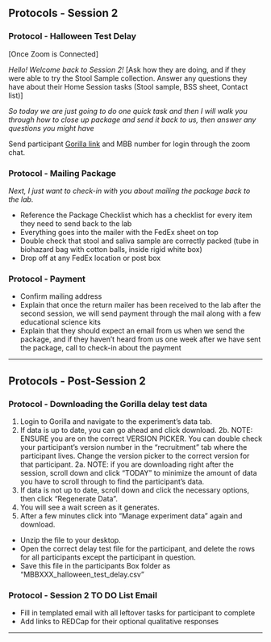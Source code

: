 ## Protocols - Session 2

### Protocol - Halloween Test Delay

[Once Zoom is Connected]

*Hello! Welcome back to Session 2!* [Ask how they are doing, and if they were able to try the Stool Sample collection. Answer any questions they have about their Home Session tasks (Stool sample, BSS sheet, Contact list)]

*So today we are just going to do one quick task and then I will walk you through how to close up package and send it back to us, then answer any questions you might have*

Send participant [Gorilla link](https://research.sc/participant/login/20451/publicid) and MBB number for login through the zoom chat.


### Protocol - Mailing Package

*Next, I just want to check-in with you about mailing the package back to the lab.*

- Reference the Package Checklist which has a checklist for every item they need to send back to the lab
- Everything goes into the mailer with the FedEx sheet on top
- Double check that stool and saliva sample are correctly packed (tube in biohazard bag with cotton balls, inside rigid white box)
- Drop off at any FedEx location or post box

### Protocol - Payment

- Confirm mailing address
- Explain that once the return mailer has been received to the lab after the second session, we will send payment through the mail along with a few educational science kits
- Explain that they should expect an email from us when we send the package, and if they haven't heard from us one week after we have sent the package, call to check-in about the payment

-----------

## Protocols - Post-Session 2 


### Protocol - Downloading the Gorilla delay test data

1. Login to Gorilla and navigate to the experiment's data tab.
2. If data is up to date, you can go ahead and click download. 
2b. NOTE: ENSURE you are on the correct VERSION PICKER. You can double check your participant's version number in the "recruitment" tab where the participant lives. Change the version picker to the correct version for that participant. 
2a. NOTE: if you are downloading right after the session, scroll down and click "TODAY" to minimize the amount of data you have to scroll through to find the participant's data.
3. If data is not up to date, scroll down and click the necessary options, then click "Regenerate Data".
4. You will see a wait screen as it generates.
5. After a few minutes click into "Manage experiment data" again and download. 

- Unzip the file to your desktop.
- Open the correct delay test file for the participant, and delete the rows for all participants except the participant in question.
- Save this file in the participants Box folder as "MBBXXX_halloween_test_delay.csv"

### Protocol - Session 2 TO DO List Email

- Fill in templated email with all leftover tasks for participant to complete
- Add links to REDCap for their optional qualitative responses


-----------


